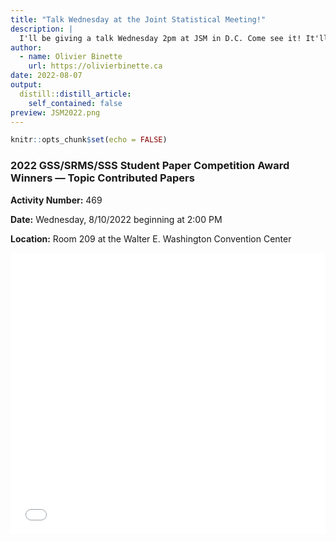 ```yaml
---
title: "Talk Wednesday at the Joint Statistical Meeting!"
description: |
  I'll be giving a talk Wednesday 2pm at JSM in D.C. Come see it! It'll be an interesting session with winners of the best student paper award of the Survey Methods, Government Statistics, and Social Statistics sections.
author:
  - name: Olivier Binette
    url: https://olivierbinette.ca
date: 2022-08-07
output:
  distill::distill_article:
    self_contained: false
preview: JSM2022.png
---
```



```r
knitr::opts_chunk$set(echo = FALSE)
```

### 2022 GSS/SRMS/SSS Student Paper Competition Award Winners — Topic Contributed Papers 

**Activity Number:** 469

**Date:** Wednesday, 8/10/2022 beginning at 2:00 PM

**Location:** Room 209 at the Walter E. Washington Convention Center

<embed src="JSM 2022.html" type="text/html" width="100%" height="450"/>
